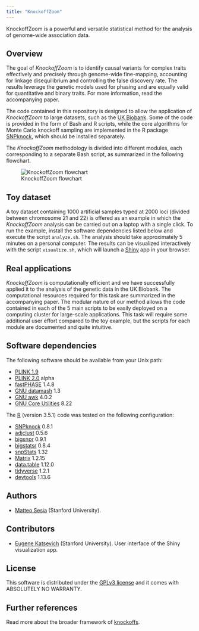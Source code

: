 ```yaml
---
title: "KnockoffZoom"
---
```


KnockoffZoom is a powerful and versatile statistical method for the analysis of genome-wide association data.

## Overview

The goal of *KnockoffZoom* is to identify causal variants for complex traits effectively and precisely through genome-wide fine-mapping, accounting for linkage disequilibrium and controlling the false discovery rate.
The results leverage the genetic models used for phasing and are equally valid for quantitative and binary traits. For more information, read the accompanying paper.


The code contained in this repository is designed to allow the application of *KnockoffZoom* to large datasets, such as the [UK Biobank](https://www.ukbiobank.ac.uk/).
Some of the code is provided in the form of Bash and R scripts, while the core algorithms for Monte Carlo knockoff sampling are implemented in the R package [SNPknock](https://bitbucket.org/msesia/snpknock), which should be installed separately.


The *KnockoffZoom* methodology is divided into different modules, each corresponding to a separate Bash script, as summarized in the following flowchart.

![KnockoffZoom flowchart](images/flowchart.png "KnockoffZoom flowchart")

## Toy dataset

A toy dataset containing 1000 artificial samples typed at 2000 loci (divided between chromosome 21 and 22) is offered as an example in which the *KnockoffZoom* analysis can be carried out on a laptop with a single click. To run the example, install the software dependencies listed below and execute the script `analyze.sh`. The analysis should take approximately 5 minutes on a personal computer. The results can be visualized interactively with the script `visualize.sh`, which will launch a [Shiny](https://shiny.rstudio.com/) app in your browser.

## Real applications

*KnockoffZoom* is computationally efficient and we have successfully applied it to the analysis of the genetic data in the UK Biobank. The computational resources required for this task are summarized in the accompanying paper. 
The modular nature of our method allows the code contained in each of the 5 main scripts to be easily deployed on a computing cluster for large-scale applications. This task will require some additional user effort compared to the toy example, but the scripts for each module are documented and quite intuitive.


## Software dependencies

The following software should be available from your Unix path:

   - [PLINK 1.9](https://www.cog-genomics.org/plink/1.9/)
   - [PLINK 2.0](https://www.cog-genomics.org/plink/2.0/) alpha
   - [fastPHASE](http://scheet.org/software.html) 1.4.8
   - [GNU datamash](https://www.gnu.org/software/datamash/) 1.3
   - [GNU awk](https://github.com/onetrueawk/awk) 4.0.2
   - [GNU Core Utilities](https://www.gnu.org/software/coreutils/) 8.22

The [R](https://www.r-project.org/) (version 3.5.1) code was tested on the following configuration:

   - [SNPknock](https://bitbucket.org/msesia/snpknock) 0.8.1
   - [adjclust](https://CRAN.R-project.org/package=adjclust ) 0.5.6
   - [bigsnpr](https://privefl.github.io/bigsnpr/) 0.9.1
   - [bigstatsr](https://privefl.github.io/bigstatsr/) 0.8.4
   - [snpStats](https://doi.org/doi:10.18129/B9.bioc.snpStats) 1.32
   - [Matrix](https://CRAN.R-project.org/package=Matrix ) 1.2.15
   - [data.table](https://CRAN.R-project.org/package=data.table) 1.12.0
   - [tidyverse](https://www.tidyverse.org/) 1.2.1
   - [devtools](https://CRAN.R-project.org/package=devtools) 1.13.6

## Authors

   - [Matteo Sesia](http://web.stanford.edu/~msesia/) (Stanford University).

## Contributors

   - [Eugene Katsevich](http://web.stanford.edu/~ekatsevi/) (Stanford University). User interface of the Shiny visualization app.

## License

This software is distributed under the [GPLv3 license](https://www.gnu.org/licenses/gpl-3.0.en.html) and it comes with ABSOLUTELY NO WARRANTY.

## Further references

Read more about the broader framework of [knockoffs](https://web.stanford.edu/group/candes/knockoffs/).

